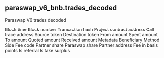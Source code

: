 ## paraswap_v6_bnb.trades_decoded 
Paraswap V6 trades decoded

<ParamField path="blockTime">
Block time
</ParamField>
<ParamField path="blockNumber">
Block number
</ParamField>
<ParamField path="txHash">
Transaction hash
</ParamField>
<ParamField path="projectContractAddress">
Project contract address
</ParamField>
<ParamField path="callTraceAddress">
Call trace address
</ParamField>
<ParamField path="srcToken">
Source token
</ParamField>
<ParamField path="destToken">
Destination token
</ParamField>
<ParamField path="fromAmount">
From amount
</ParamField>
<ParamField path="spentAmount">
Spent amount
</ParamField>
<ParamField path="toAmount">
To amount
</ParamField>
<ParamField path="quotedAmount">
Quoted amount
</ParamField>
<ParamField path="receivedAmount">
Received amount
</ParamField>
<ParamField path="metadata">
Metadata
</ParamField>
<ParamField path="beneficiary">
Beneficiary
</ParamField>
<ParamField path="method">
Method
</ParamField>
<ParamField path="side">
Side
</ParamField>
<ParamField path="feeCode">
Fee code
</ParamField>
<ParamField path="partnerShare">
Partner share
</ParamField>
<ParamField path="paraswapShare">
Paraswap share
</ParamField>
<ParamField path="partnerAddress">
Partner address
</ParamField>
<ParamField path="feeBps">
Fee in basis points
</ParamField>
<ParamField path="isReferral">
Is referral
</ParamField>
<ParamField path="isTakeSurplus">
Is take surplus
</ParamField>
